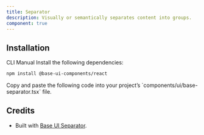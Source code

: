 ```yaml
---
title: Separator
description: Visually or semantically separates content into groups.
component: true
---
```


<ExamplePreview path="base-separator/default" />

## Installation

<Tabs defaultValue="cli">

<TabsList>
  <TabsTrigger value="cli">CLI</TabsTrigger>
  <TabsTrigger value="manual">Manual</TabsTrigger>
</TabsList>

<TabsContent value="cli">
  <CliCommands name="base-separator" />
</TabsContent>

<TabsContent value="manual">    
<Steps>

<Step>
Install the following dependencies:

```bash
npm install @base-ui-components/react
```

</Step>

<Step>
Copy and paste the following code into your project’s `components/ui/base-separator.tsx` file.

<ComponentPreview name="base-separator" />

</Step>

</Steps>

</TabsContent>

</Tabs>

## Credits

- Built with [Base UI Separator](https://base-ui.com/react/components/separator).
